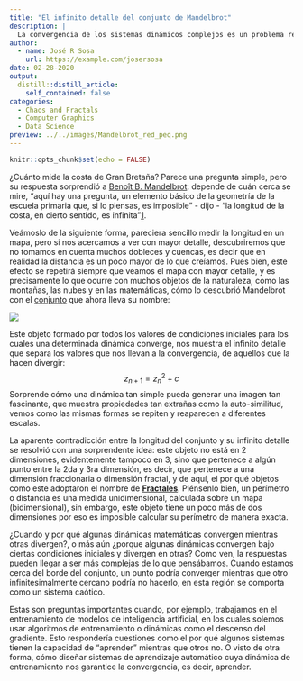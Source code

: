 ```yaml
---
title: "El infinito detalle del conjunto de Mandelbrot"
description: |
  La convergencia de los sistemas dinámicos complejos es un problema recurrente en muchos campos, su predictibilidad  en algunos casos pudiera estar involucrada con los conceptos de la geometría fractal y la teoría del caos. Escribí una breve reseña sobre uno de los fractales más conocidos vinculados con este tema: el conjunto de Mandelbrot.
author:
  - name: José R Sosa
    url: https://example.com/josersosa
date: 02-28-2020
output:
  distill::distill_article:
    self_contained: false
categories:
  - Chaos and Fractals
  - Computer Graphics
  - Data Science
preview: ../../images/Mandelbrot_red_peq.png
---
```


```r
knitr::opts_chunk$set(echo = FALSE)
```

¿Cuánto mide la costa de Gran Bretaña? Parece una pregunta simple, pero su respuesta sorprendió a [Benoît B. Mandelbrot]([https://es.wikipedia.org/wiki/Beno%C3%AEt_Mandelbrot](https://es.wikipedia.org/wiki/Benoît_Mandelbrot)): depende de cuán cerca se mire, "aquí hay una pregunta, un elemento básico de la geometría de la escuela primaria que, si lo piensas, es imposible" - dijo - "la longitud de la costa, en cierto sentido, es infinita"[1]().

Veámoslo de la siguiente forma, pareciera sencillo medir la longitud en un mapa, pero si nos acercamos a ver con mayor detalle, descubriremos que no tomamos en cuenta muchos dobleces y cuencas, es decir que en realidad la distancia es un poco mayor de lo que creíamos. Pues bien, este efecto se repetirá siempre que veamos el mapa con mayor detalle, y es precisamente lo que ocurre con muchos objetos de la naturaleza, como las montañas, las nubes y en las matemáticas, cómo lo descubrió Mandelbrot con el [conjunto](https://es.wikipedia.org/wiki/Conjunto_de_Mandelbrot) que ahora lleva su nombre: 

![](../../images/Mandelbrot_red_peq.png)

Este objeto formado por todos los valores de condiciones iniciales para los cuales una determinada dinámica converge, nos muestra el infinito detalle que separa los valores que nos llevan a la convergencia, de aquellos que la hacen divergir:
$$
z_{n+1}=z_n^2+c
$$
Sorprende cómo una dinámica tan simple pueda generar una imagen tan fascinante, que muestra propiedades tan extrañas como la auto-similitud, vemos como  las mismas formas se repiten y reaparecen a diferentes escalas. 

La aparente contradicción entre la longitud del conjunto y su infinito detalle se resolvió con una sorprendente idea: este objeto no está en 2 dimensiones, evidentemente tampoco en 3, sino que pertenece a algún punto entre la 2da y 3ra dimensión, es decir, que pertenece a una dimensión fraccionaria o dimensión fractal, y de aquí, el por qué objetos como este adoptaron el nombre de [**Fractales**](https://en.wikipedia.org/wiki/Fractal). Piénsenlo bien, un perímetro o distancia es una medida unidimensional, calculada sobre un mapa (bidimensional), sin embargo, este objeto tiene un poco más de dos dimensiones por eso es imposible calcular su perímetro de manera exacta.

¿Cuando y por qué algunas dinámicas matemáticas convergen mientras otras divergen?, o más aún ¿porque algunas dinámicas convergen bajo ciertas condiciones iniciales y divergen en otras? Como ven, la respuestas pueden llegar a ser más complejas de lo que pensábamos. Cuando estamos cerca del borde del conjunto, un punto podría converger mientras que otro infinitesimalmente cercano podría no hacerlo, en esta región se comporta como un sistema caótico. 

Estas son preguntas importantes cuando, por ejemplo, trabajamos en el entrenamiento de modelos de inteligencia artificial, en los cuales solemos usar algoritmos de entrenamiento o dinámicas como el descenso del gradiente. Esto respondería cuestiones como el por qué algunos sistemas tienen la capacidad de "aprender" mientras que otros no. O visto de otra forma, cómo diseñar sistemas de aprendizaje automático cuya dinámica de entrenamiento nos garantice la convergencia, es decir, aprender.

